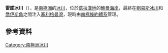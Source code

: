 {{coord|67|43|S|65|35|W|display=title}}

'''雷諾冰川'''（{{lang-en|Renaud Glacier}}），是[[南極洲|南極洲]]的[[冰川|冰川]]，位於[[葛拉漢地|葛拉漢地]]的[[鮑曼海岸|鮑曼海岸]]，最終在[[劉易斯冰川|劉易斯冰川]]和[[喬伊斯角|喬伊斯角]]之間注入[[塞利格曼灣|塞利格曼灣]]，現時由[[南極條約體系|南極條約體系]]管理。

==參考資料==
{{usgs-gazetteer}}

{{DEFAULTSORT:Renaud Glacier}}
[[Category:南極洲冰川|Category:南極洲冰川]]


{{BowmanCoast-geo-stub}}